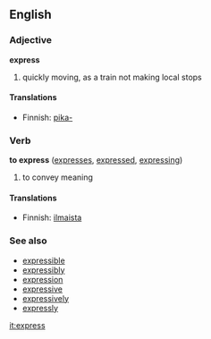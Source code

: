 ==English==

===Adjective===
'''express'''
# quickly moving, as a train not making local stops

====Translations====

*Finnish: [[pika-]]

===Verb===
'''to express'''  ([[expresses]], [[expressed]], [[expressing]])
# to convey meaning

====Translations====

*Finnish: [[ilmaista]]

===See also===
*[[expressible]]
*[[expressibly]]
*[[expression]]
*[[expressive]]
*[[expressively]]
*[[expressly]]

[[it:express]]